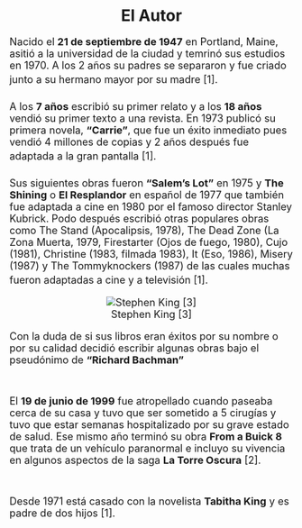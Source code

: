
<center>
# **El Autor**
</center>



<font size = "4">

Nacido el **21 de septiembre de 1947** en Portland, Maine, asitió a la 
universidad de la ciudad y temrinó sus estudios en 1970. A los 2 años su padres
se separaron y fue criado junto a su hermano mayor por su madre [1].
ㅤ    
ㅤ    
A los **7 años** escribió su primer relato y a los **18 años** vendió su primer 
texto a una revista. En 1973 publicó su primera novela, **"Carrie"**, que fue un
éxito inmediato pues vendió 4 millones de copias y 2 años después fue adaptada
a la gran pantalla [1].
ㅤ    
ㅤ    
Sus siguientes obras fueron **"Salem's Lot"** en 1975 y **The Shining** o **El
Resplandor** en español de 1977 que también fue adaptada a cine en 1980 por el
famoso director Stanley Kubrick. Podo después escribió otras populares obras
como The Stand (Apocalipsis, 1978), The Dead Zone (La Zona Muerta, 1979, 
Firestarter (Ojos de fuego, 1980), Cujo (1981), Christine (1983, filmada 1983), 
It (Eso, 1986), Misery (1987) y The Tommyknockers (1987) de las cuales muchas
fueron adaptadas a cine y a televisión [1].
ㅤ
ㅤ
<center>
![Stephen King [3]](https://media.revistagq.com/photos/61570a778052a49b36a0342f/16:9/w_2560%2Cc_limit/GettyImages-131859459%2520(1).jpg)
</center>


Con la duda de si sus libros eran éxitos por su nombre o por su calidad decidió
escribir algunas obras bajo el pseudónimo de **"Richard Bachman"**  
ㅤ    
ㅤ    
El **19 de junio de 1999** fue atropellado cuando paseaba cerca de su casa y tuvo
que ser sometido a 5 cirugías y tuvo que estar semanas hospitalizado por su
grave estado de salud. Ese mismo año terminó su obra **From a Buick 8** que
trata de un vehículo paranormal e incluyo su vivencia en algunos aspectos de la
saga **La Torre Oscura** [2].   
ㅤ    
ㅤ    
Desde 1971 está casado con la novelista **Tabitha King** y es padre de dos 
hijos [1].

</font>